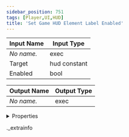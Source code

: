 ```yaml
---
sidebar_position: 751
tags: [Player,UI,HUD]
title: 'Set Game HUD Element Label Enabled'
---
```






<IChip uuid="2231d8fa-fa63-4952-8ba4-a8258ffb2f9b" />

| Input Name | Input Type |
|-----------|-----------|
| *No name.* | exec |
| Target | hud constant |
| Enabled | bool |

| Output Name | Output Type |
|-----------|-----------|
| *No name.* | exec |


<details>
  <summary>Properties</summary>
  <div>
    <div>
    <table>
      <thead>
        <tr>
          <th>Room availability:</th>
          <th>Available everywhere</th>
        </tr>
        <tr>
          <th>Is beta required?</th>
          <th>No</th>
        </tr>
        <tr>
          <th>Is this chip a trolling risk?</th>
          <th>No</th>
        </tr>
        <tr>
          <th>Is this chip a role assignment risk?</th>
          <th>No</th>
        </tr>
        <tr>
          <th>Chip UUID</th>
          <th>2231d8fa-fa63-4952-8ba4-a8258ffb2f9b</th>
        </tr>
      </thead>
    </table>
    </div>
  </div>
</details>

._extrainfo